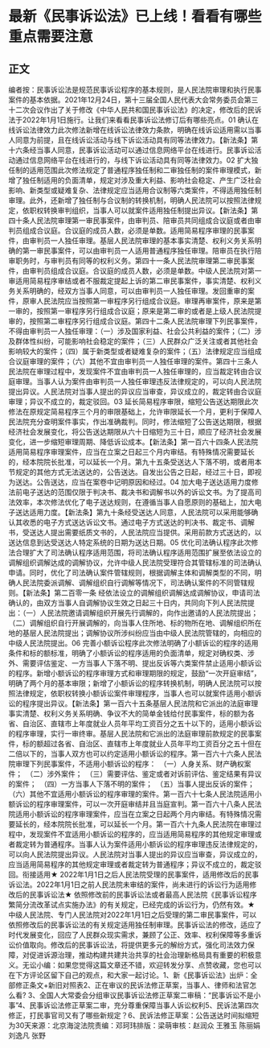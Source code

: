 # 最新《民事诉讼法》已上线！看看有哪些重点需要注意
## 正文
编者按：民事诉讼法是规范民事诉讼程序的基本规则，是人民法院审理和执行民事案件的基本依据。2021年12月24日，第十三届全国人民代表大会常务委员会第三十二次会议作出了关于修改《中华人民共和国民事诉讼法》的决定，修改后的民诉法于2022年1月1日施行。让我们来看看民事诉讼法修订后有哪些亮点。01 确认在线诉讼法律效力此次修法新增在线诉讼法律效力条款，明确在线诉讼适用需以当事人同意为前提，且在线诉讼活动与线下诉讼活动具有同等法律效力。【新法条】第十六条经当事人同意，民事诉讼活动可以通过信息网络平台在线进行。民事诉讼活动通过信息网络平台在线进行的，与线下诉讼活动具有同等法律效力。02 扩大独任制的适用范围此次修法规定了普通程序独任制和二审独任制的案件审理模式，新增了独任制适用的负面清单，规定对涉及重大利益、影响社会稳定、产生广泛社会影响、新类型或疑难复杂、法律规定应当适用合议制等六类案件，不得适用独任制审理。此外，还新增了独任制与合议制的转换机制，明确人民法院可以按照法律规定，依职权转换审判组织，当事人可以就案件适用独任制提出异议。【新法条】第四十条人民法院审理第一审民事案件，由审判员、陪审员共同组成合议庭或者由审判员组成合议庭。合议庭的成员人数，必须是单数。适用简易程序审理的民事案件，由审判员一人独任审理。基层人民法院审理的基本事实清楚、权利义务关系明确的第一审民事案件，可以由审判员一人适用普通程序独任审理。陪审员在执行陪审职务时，与审判员有同等的权利义务。第四十一条人民法院审理第二审民事案件，由审判员组成合议庭。合议庭的成员人数，必须是单数。中级人民法院对第一审适用简易程序审结或者不服裁定提起上诉的第二审民事案件，事实清楚、权利义务关系明确的，经双方当事人同意，可以由审判员一人独任审理。发回重审的案件，原审人民法院应当按照第一审程序另行组成合议庭。审理再审案件，原来是第一审的，按照第一审程序另行组成合议庭；原来是第二审的或者是上级人民法院提审的，按照第二审程序另行组成合议庭。第四十二条人民法院审理下列民事案件，不得由审判员一人独任审理：（一）涉及国家利益、社会公共利益的案件；（二）涉及群体性纠纷，可能影响社会稳定的案件；（三）人民群众广泛关注或者其他社会影响较大的案件；（四）属于新类型或者疑难复杂的案件；（五）法律规定应当组成合议庭审理的案件；（六）其他不宜由审判员一人独任审理的案件。第四十三条人民法院在审理过程中，发现案件不宜由审判员一人独任审理的，应当裁定转由合议庭审理。当事人认为案件由审判员一人独任审理违反法律规定的，可以向人民法院提出异议。人民法院对当事人提出的异议应当审查，异议成立的，裁定转由合议庭审理；异议不成立的，裁定驳回。03 延长简易程序审限，缩短公告送达期限此次修法在原规定简易程序三个月的审限基础上，允许审限延长一个月，更利于保障人民法院充分查明案件事实，作出准确裁判。同时，修法缩短了公告送达期限，根据经济社会发展变化，将公告送达期限从六十日缩短为三十日，顺应了经济社会发展变化，进一步缩短审理周期、降低诉讼成本。【新法条】第一百六十四条人民法院适用简易程序审理案件，应当在立案之日起三个月内审结。有特殊情况需要延长的，经本院院长批准，可以延长一个月。第九十五条受送达人下落不明，或者用本节规定的其他方式无法送达的，公告送达。自发出公告之日起，经过三十日，即视为送达。公告送达，应当在案卷中记明原因和经过。04 加大电子送达适用力度修法前电子送达的范围仅限于判决书、裁决书和调解书以外的诉讼文书。为了提高司法效率，本次修法优化了电子送达规则，在遵循当事人自愿原则的基础上，加大电子送达适用力度。【新法条】第九十条经受送达人同意，人民法院可以采用能够确认其收悉的电子方式送达诉讼文书。通过电子方式送达的判决书、裁定书、调解书，受送达人提出需要纸质文书的，人民法院应当提供。采用前款方式送达的，以送达信息到达受送达人特定系统的日期为送达日期。05 优化司法确认程序此次修法合理扩大了司法确认程序适用范围，将司法确认程序适用范围扩展至依法设立的调解组织调解达成的调解协议，允许中级人民法院受理符合其管辖标准的司法确认申请。同时，优化了司法确认案件管辖规则，根据调解主体和调解类型的不同，明确人民法院委派调解、调解组织自行调解等情况下，司法确认案件的不同管辖规则。【新法条】第二百零一条 经依法设立的调解组织调解达成调解协议，申请司法确认的，由双方当事人自调解协议生效之日起三十日内，共同向下列人民法院提出：（一）人民法院邀请调解组织开展先行调解的，向作出邀请的人民法院提出；（二）调解组织自行开展调解的，向当事人住所地、标的物所在地、调解组织所在地的基层人民法院提出；调解协议所涉纠纷应当由中级人民法院管辖的，向相应的中级人民法院提出。06 完善小额诉讼程序此次修法明确了小额诉讼的程序的适用条件和标的额标准，明确了小额诉讼的程序适用的负面清单，规定对确权类、涉外、需要评估鉴定、一方当事人下落不明、提出反诉等六类案件禁止适用小额诉讼的程序。新增小额诉讼的程序审理方式和审理期限的规定，鼓励“一次开庭审结”，明确了两个月的基本审限；新增了小额诉讼的程序转换机制，明确人民法院可以按照法律规定，依职权转换小额诉讼案件审理程序，当事人也可以就案件适用小额诉讼的程序提出异议。【新法条】第一百六十五条基层人民法院和它派出的法庭审理事实清楚、权利义务关系明确、争议不大的简单金钱给付民事案件，标的额为各省、自治区、直辖市上年度就业人员年平均工资百分之五十以下的，适用小额诉讼的程序审理，实行一审终审。基层人民法院和它派出的法庭审理前款规定的民事案件，标的额超过各省、自治区、直辖市上年度就业人员年平均工资百分之五十但在二倍以下的，当事人双方也可以约定适用小额诉讼的程序。第一百六十六条人民法院审理下列民事案件，不适用小额诉讼的程序：　（一）人身关系、财产确权案件；　（二）涉外案件；　（三）需要评估、鉴定或者对诉前评估、鉴定结果有异议的案件；　（四）一方当事人下落不明的案件；　（五）当事人提出反诉的案件；　（六）其他不宜适用小额诉讼的程序审理的案件。第一百六十七条人民法院适用小额诉讼的程序审理案件，可以一次开庭审结并且当庭宣判。第一百六十八条人民法院适用小额诉讼的程序审理案件，应当在立案之日起两个月内审结。有特殊情况需要延长的，经本院院长批准，可以延长一个月。第一百六十九条人民法院在审理过程中，发现案件不宜适用小额诉讼的程序的，应当适用简易程序的其他规定审理或者裁定转为普通程序。当事人认为案件适用小额诉讼的程序审理违反法律规定的，可以向人民法院提出异议。人民法院对当事人提出的异议应当审查，异议成立的，应当适用简易程序的其他规定审理或者裁定转为普通程序；异议不成立的，裁定驳回。衔接适用★ 2022年1月1日之后人民法院受理的民事案件，适用修改后的民事诉讼法。2022年1月1日之前人民法院未审结的案件，尚未进行的诉讼行为适用修改后的民事诉讼法★ 依照修改前的民事诉讼法或者最高人民法院《民事诉讼程序繁简分流改革试点实施办法》的有关规定，已经完成的诉讼行为，仍然有效。★ 中级人民法院、专门人民法院对2022年1月1日之后受理的第二审民事案件，可以依照修改后的民事诉讼法的有关规定适用独任制审理。民事诉讼法的修改，适应了时代发展变化，回应了人民群众现实需求，兼顾了公正、效率、权利保障等多重诉讼价值取向。修改后的民事诉讼法，将提供更多元的解纷方式，强化司法效力保障，对促进诉源治理，推动构建共建共治共享的社会治理新格局具有重要的积极意义。无讼小编：如果您觉得这篇文章还不错，欢迎转发分享、点赞收藏，您也可以在下方评论区留下自己的观点，和大家一起讨论。1、新《民事诉讼法》出炉：全部修正条文+新旧对照表2、正在审议的民诉法修正草案，当事人、律师和法官怎么看? 3、全国人大常委会分组审议民事诉讼法修正草案二审稿：“民事诉讼不是小事”4、民事诉讼法修正草案二审，充分尊重保障当事人诉讼权利5、民诉法第四次修正，打民事官司又有了哪些新规定？6、民诉法修正草案：公告送达时间拟缩短为30天来源：北京海淀法院责编：邓珂玮排版：梁萌审核：赵润众 王雅玉 陈丽娟 刘逸凡 张野